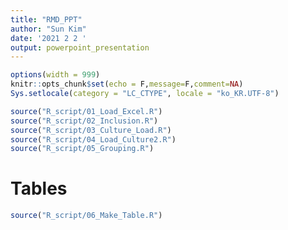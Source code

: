 ```yaml
---
title: "RMD_PPT"
author: "Sun Kim"
date: '2021 2 2 '
output: powerpoint_presentation
---
```


```r
options(width = 999)
knitr::opts_chunk$set(echo = F,message=F,comment=NA)
Sys.setlocale(category = "LC_CTYPE", locale = "ko_KR.UTF-8")
```

```r
source("R_script/01_Load_Excel.R")
source("R_script/02_Inclusion.R")
source("R_script/03_Culture_Load.R")
source("R_script/04_Load_Culture2.R")
source("R_script/05_Grouping.R")
```

# Tables
```r
source("R_script/06_Make_Table.R")
```

